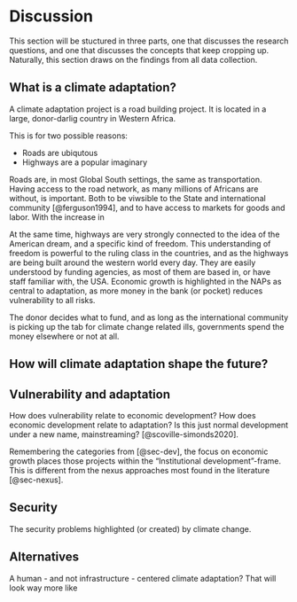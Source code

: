 # Discussion

This section will be stuctured in three parts, one that discusses the research questions, and one that discusses the concepts that keep cropping up. Naturally, this section draws on the findings from all data collection. 

## What is a climate adaptation?

A climate adaptation project is a road building project. It is located in a large, donor-darlig country in Western Africa. 

This is for two possible reasons:

- Roads are ubiqutous
- Highways are a popular imaginary

Roads are, in most Global South settings, the same as transportation. Having access to the road network, as many millions of Africans are without, is important. Both to be viwsible to the State and international community [@ferguson1994], and to have access to markets for goods and labor. With the increase in 

At the same time, highways are very strongly connected to the idea of the American dream, and a specific kind of freedom. This understanding of freedom is powerful to the ruling class in the countries, and as the highways are being built around the western world every day. They are easily understood by funding agencies, as most of them are based in, or have staff familiar with, the USA. Economic growth is highlighted in the NAPs as central to adaptation, as more money in the bank (or pocket) reduces vulnerability to all risks. 

The donor decides what to fund, and as long as the international community is picking up the tab for climate change related ills, governments spend the money elsewhere or not at all.

## How will climate adaptation shape the future?



## Vulnerability and adaptation

How does vulnerability relate to economic development? How does economic development relate to adaptation? Is this just normal development under a new name, mainstreaming? [@scoville-simonds2020].

Remembering the categories from [@sec-dev], the focus on economic growth places those projects within the "Institutional development"-frame. This is different from the nexus approaches most found in the literature [@sec-nexus]. 

## Security

The security problems highlighted (or created) by climate change. 

## Alternatives

A human - and not infrastructure - centered climate adaptation? That will look way more like 



